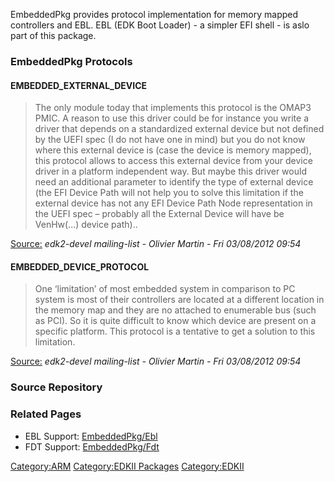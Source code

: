 EmbeddedPkg provides protocol implementation for memory mapped controllers and EBL. EBL (EDK Boot Loader) - a simpler EFI shell - is aslo part of this package. 

=== EmbeddedPkg Protocols ===
==== EMBEDDED_EXTERNAL_DEVICE ====
<blockquote>
The only module today that implements this protocol is the OMAP3 PMIC.
A reason to use this driver could be for instance you write a driver that depends on a standardized external device but not defined by the UEFI spec (I do not have one in mind) but you do not know where this external device is (case the device is memory mapped), this protocol allows to access this external device from your device driver in a platform independent way.
But maybe this driver would need an additional parameter to identify the type of external device (the EFI Device Path will not help you to solve this limitation if the external device has not any EFI Device Path Node representation in the UEFI spec – probably all the External Device will have be VenHw(...) device path)..
</blockquote>
<u>Source:</u> <i>edk2-devel mailing-list - Olivier Martin - Fri 03/08/2012 09:54</i>

==== EMBEDDED_DEVICE_PROTOCOL ====
<blockquote>
One ‘limitation’ of most embedded system in comparison to PC system is most of their controllers are located at a different location in the memory map and they are no attached to enumerable bus (such as PCI). So it is quite difficult to know which device are present on a specific platform.
This protocol is a tentative to get a solution to this limitation.
</blockquote>
<u>Source:</u> <i>edk2-devel mailing-list - Olivier Martin - Fri 03/08/2012 09:54</i>

=== Source Repository ===
{{Edk2SubPkg|EmbeddedPkg}}

=== Related Pages ===
* EBL Support: [[EmbeddedPkg/Ebl]]
* FDT Support: [[EmbeddedPkg/Fdt]]

[[Category:ARM]]
[[Category:EDKII Packages]]
[[Category:EDKII]]